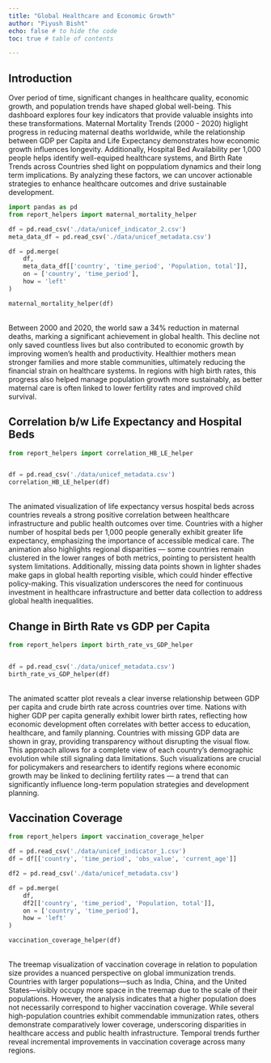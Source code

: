 ```yaml
---
title: "Global Healthcare and Economic Growth"
author: "Piyush Bisht"
echo: false # to hide the code
toc: true # table of contents  

---
```



## Introduction

Over period of time, significant changes in healthcare quality, economic growth, and population trends have shaped global well-being. This dashboard explores four key indicators that provide valuable insights into these transformations. Maternal Mortality Trends (2000 - 2020) higlight progress in reducing maternal deaths worldwide, while the relationship between GDP per Capita and Life Expectancy demonstrates how economic growth influences longevity. Additionally, Hospital Bed Availability per 1,000 people helps identify well-equiped healthcare systems, and Birth Rate Trends across Countries shed light on poppulatiom dynamics and their long term implications. By analyzing these factors, we can uncover actionable strategies to enhance healthcare outcomes and drive sustainable development.

```python
import pandas as pd
from report_helpers import maternal_mortality_helper

df = pd.read_csv('./data/unicef_indicator_2.csv')
meta_data_df = pd.read_csv('./data/unicef_metadata.csv')

df = pd.merge(
    df,
    meta_data_df[['country', 'time_period', 'Population, total']],
    on = ['country', 'time_period'],
    how = 'left'
)

maternal_mortality_helper(df)
```

<br>
Between 2000 and 2020, the world saw a 34% reduction in maternal deaths, marking a significant achievement in global health. This decline not only saved countless lives but also contributed to economic growth by improving women's health and productivity. Healthier mothers mean stronger families and more stable communities, ultimately reducing the financial strain on healthcare systems. In regions with high birth rates, this progress also helped manage population growth more sustainably, as better maternal care is often linked to lower fertility rates and improved child survival.

## Correlation b/w Life Expectancy and Hospital Beds
```python
from report_helpers import correlation_HB_LE_helper


df = pd.read_csv('./data/unicef_metadata.csv')
correlation_HB_LE_helper(df)
```

<br>
The animated visualization of life expectancy versus hospital beds across countries reveals a strong positive correlation between healthcare infrastructure and public health outcomes over time. Countries with a higher number of hospital beds per 1,000 people generally exhibit greater life expectancy, emphasizing the importance of accessible medical care. The animation also highlights regional disparities — some countries remain clustered in the lower ranges of both metrics, pointing to persistent health system limitations. Additionally, missing data points shown in lighter shades make gaps in global health reporting visible, which could hinder effective policy-making. This visualization underscores the need for continuous investment in healthcare infrastructure and better data collection to address global health inequalities.

## Change in Birth Rate vs GDP per Capita
```python
from report_helpers import birth_rate_vs_GDP_helper


df = pd.read_csv('./data/unicef_metadata.csv')
birth_rate_vs_GDP_helper(df)
```

<br>
The animated scatter plot reveals a clear inverse relationship between GDP per capita and crude birth rate across countries over time. Nations with higher GDP per capita generally exhibit lower birth rates, reflecting how economic development often correlates with better access to education, healthcare, and family planning. Countries with missing GDP data are shown in gray, providing transparency without disrupting the visual flow. This approach allows for a complete view of each country’s demographic evolution while still signaling data limitations. Such visualizations are crucial for policymakers and researchers to identify regions where economic growth may be linked to declining fertility rates — a trend that can significantly influence long-term population strategies and development planning.

## Vaccination Coverage
```python
from report_helpers import vaccination_coverage_helper

df = pd.read_csv('./data/unicef_indicator_1.csv')
df = df[['country', 'time_period', 'obs_value', 'current_age']]

df2 = pd.read_csv('./data/unicef_metadata.csv')

df = pd.merge(
    df,
    df2[['country', 'time_period', 'Population, total']],
    on = ['country', 'time_period'],
    how = 'left'
)

vaccination_coverage_helper(df)
```

<br>
The treemap visualization of vaccination coverage in relation to population size provides a nuanced perspective on global immunization trends. Countries with larger populations—such as India, China, and the United States—visibly occupy more space in the treemap due to the scale of their populations. However, the analysis indicates that a higher population does not necessarily correspond to higher vaccination coverage. While several high-population countries exhibit commendable immunization rates, others demonstrate comparatively lower coverage, underscoring disparities in healthcare access and public health infrastructure. Temporal trends further reveal incremental improvements in vaccination coverage across many regions.